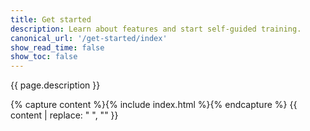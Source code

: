 ```yaml
---
title: Get started
description: Learn about features and start self-guided training.
canonical_url: '/get-started/index'
show_read_time: false
show_toc: false
---
```


{{ page.description }}

{% capture content %}{% include index.html %}{% endcapture %}
{{ content | replace: "    ", "" }}